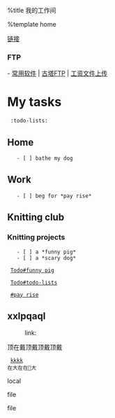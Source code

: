 %title 我的工作间

%template home

[[#link|链接]]

=== FTP ===
- [[ftp://gt:gt@10.106.27.1/|常用软件]] | [[ftp://anonymous:anonymous@10.106.27.1/|古塔FTP]] | [[ftp://fileftp:FILEFTP2013@10.104.8.141/|工资文件上传]]

= My tasks =
  :todo-lists:
== Home ==
    - [ ] bathe my dog
== Work ==
    - [ ] beg for *pay rise*
== Knitting club ==
=== Knitting projects ===
    - [ ] a *funny pig*
    - [ ] a *scary dog*

  [[Todo#funny pig]]

  [[Todo#todo-lists]]

  [[#pay rise]]

== xxlpqaql ==
:link:
顶在戴顶戴顶戴顶戴
  [[#todo-lists|kkkk]]
 在大在在大
 
local
{{local:../html/image/aa.jpg|kkk0001|style="width:160px,height:120px"}}

{{local:../html/image/kkk0002.jpg|kkk0002}}

file
{{file:e:/web/hussar/html/image/aa.jpg|bbb.jpg}}

file
{{file:e:/web/hussar/html/as.jpg|as.jpg}}



